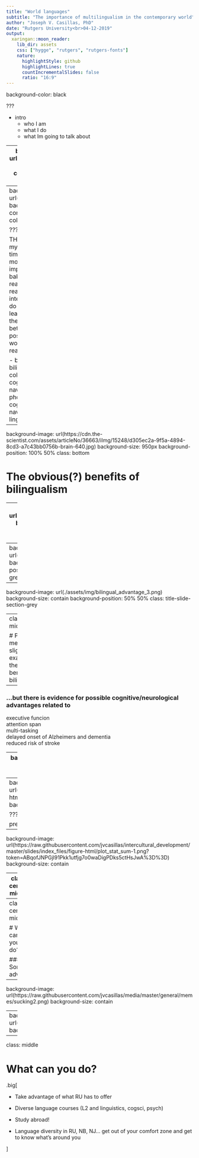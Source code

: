 ```yaml
---
title: "World languages"
subtitle: "The importance of multilingualism in the contemporary world"
author: "Joseph V. Casillas, PhD"
date: "Rutgers University<br>04-12-2019"
output:
  xaringan::moon_reader:
    lib_dir: assets
    css: ["hygge", "rutgers", "rutgers-fonts"]
    nature:
      highlightStyle: github
      highlightLines: true
      countIncrementalSlides: false
      ratio: "16:9"
---
```


background-color: black

???

- intro
  - who I am
  - what I do
  - what Im going to talk about

---
background-image: url(./assets/img/ali.png)
background-size: contain
background-color: black

---
background-image: url(./assets/img/ali2.png)
background-size: contain
background-color: black

???

THis is a photograph of my daughter Alicia
At the time she was about 8 months old
This is an important time in a babies life for many reasons
But one of the reasons that is most interesting to me has to do with language
We've learned that babies have the ability to distinguish between all of the 
possible sounds of the worlds languages
This is really quite impressive

- babies and bilingualism
  - kuhl and colleagues summary
  - cognitive flexibility to navigate multiple phonetic systems
  - cognitive flexibility to navigate complex linguistic situations

---
background-image: url(https://cdn.the-scientist.com/assets/articleNo/36663/iImg/15248/d305ec2a-9f5a-4894-8cd3-a7c43bb0756b-brain-640.jpg)
background-size: 950px
background-position: 100% 50%
class: bottom

# The obvious(?) benefits of bilingualism

---
background-image: url(./assets/img/bilingual_advantage_1.png)
background-size: contain
background-position: 50% 50%
class: title-slide-section-grey

???

- mention cognitive benefits, alzheimers etc.
- mention these findings are often cited but not w/o controversy

- cognitive benefits
  - children
  - adults

---
background-image: url(./assets/img/bilingual_advantage_2.png)
background-size: contain
background-position: 50% 50%
class: title-slide-section-grey

---
background-image: url(./assets/img/bilingual_advantage_3.png)
background-size: contain
background-position: 50% 50%
class: title-slide-section-grey

---
class: center, middle

# Popular media may slightly exagerate the cognitive benefits of bilingualism...

--

### ...but there is evidence for possible cognitive/neurological advantages related to 
executive funcion  
attention span  
multi-tasking  
delayed onset of Alzheimers and dementia  
reduced risk of stroke

---
background-image: url(https://cdn.the-scientist.com/assets/articleNo/36663/iImg/15248/d305ec2a-9f5a-4894-8cd3-a7c43bb0756b-brain-640.jpg)
background-size: 950px
background-position: 100% 50%
class: bottom

# The not-so-obvious benefits of bilingualism

???

- its not all cognitive
  - intercultural learning
  - access/jobs

---
background-image: url(https://raw.githubusercontent.com/jvcasillas/intercultural_development/master/slides/index_files/figure-html/plot_scatter-1.png?token=ABqofGT3t39sR2nKuZprYE8pVwHi1924ks5ctHqSwA%3D%3D)
background-size: contain

???

pre: access, fbi, career, angry
post: perspective, cultural, connecting, conversation

---
background-image: url(https://raw.githubusercontent.com/jvcasillas/intercultural_development/master/slides/index_files/figure-html/plot_stat_sum-1.png?token=ABqofJNPGjl91Pkk1utfjg7o0waDigPDks5ctHsJwA%3D%3D)
background-size: contain

---
class: center, middle

# It's not all cognitive

???

It might make you more open minded, understanding towards other cultures
It gives you access to new perspectives on the world, life, other people



---
class: center, middle

# What can you do? 

### Some advice

---
background-image: url(https://raw.githubusercontent.com/jvcasillas/media/master/general/memes/sucking2.png)
background-size: contain

---
background-image: url(https://raw.githubusercontent.com/jvcasillas/media/master/general/gifs/throw_into_pool.gif)
background-size: contain

---
class: middle

# What can you do? 

.big[

- Take advantage of what RU has to offer

- Diverse language courses (L2 and linguistics, cogsci, psych)

- Study abroad!

- Language diversity in RU, NB, NJ... get out of your comfort zone and 
get to know what's around you

]

